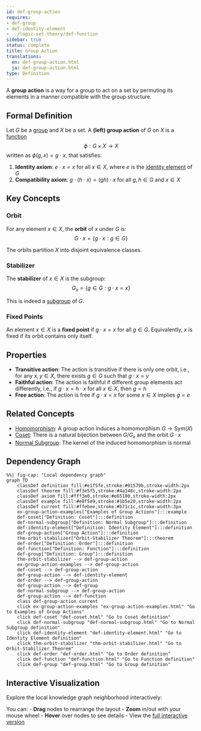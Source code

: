 ```yaml
---
id: def-group-action
requires:
- def-group
- def-identity-element
- ../logic-set-theory/def-function
sidebar: true
status: complete
title: Group Action
translations:
  en: def-group-action.html
  ja: def-group-action.html
type: Definition
---
```


A **group action** is a way for a group to act on a set by permuting its elements in a manner compatible with the group structure.

## Formal Definition

Let $G$ be a [group](def-group.qmd) and $X$ be a set. A **(left) group action** of $G$ on $X$ is a [function](../logic-set-theory/def-function.qmd)
$$\phi: G \times X \to X$$
written as $\phi(g,x) = g \cdot x$, that satisfies:

1. **Identity axiom**: $e \cdot x = x$ for all $x \in X$, where $e$ is the [identity element](def-identity-element.qmd) of $G$
2. **Compatibility axiom**: $g \cdot (h \cdot x) = (gh) \cdot x$ for all $g, h \in G$ and $x \in X$

## Key Concepts

### Orbit

For any element $x \in X$, the **orbit** of $x$ under $G$ is:
$$G \cdot x = \{g \cdot x : g \in G\}$$

The orbits partition $X$ into disjoint equivalence classes.

### Stabilizer

The **stabilizer** of $x \in X$ is the subgroup:
$$G_x = \{g \in G : g \cdot x = x\}$$

This is indeed a [subgroup](def-subgroup.qmd) of $G$.

### Fixed Points

An element $x \in X$ is a **fixed point** if $g \cdot x = x$ for all $g \in G$. Equivalently, $x$ is fixed if its orbit contains only itself.

## Properties

- **Transitive action**: The action is transitive if there is only one orbit, i.e., for any $x, y \in X$, there exists $g \in G$ such that $g \cdot x = y$
- **Faithful action**: The action is faithful if different group elements act differently, i.e., if $g \cdot x = h \cdot x$ for all $x \in X$, then $g = h$
- **Free action**: The action is free if $g \cdot x = x$ for some $x \in X$ implies $g = e$

## Related Concepts

- [Homomorphism](def-homomorphism.qmd): A group action induces a homomorphism $G \to \text{Sym}(X)$
- [Coset](def-coset.qmd): There is a natural bijection between $G/G_x$ and the orbit $G \cdot x$
- [Normal Subgroup](def-normal-subgroup.qmd): The kernel of the induced homomorphism is normal

## Dependency Graph

```mermaid
%%| fig-cap: "Local dependency graph"
graph TD
    classDef definition fill:#e1f5fe,stroke:#01579b,stroke-width:2px
    classDef theorem fill:#f3e5f5,stroke:#4a148c,stroke-width:2px
    classDef axiom fill:#fff3e0,stroke:#e65100,stroke-width:2px
    classDef example fill:#e8f5e9,stroke:#1b5e20,stroke-width:2px
    classDef current fill:#ffebee,stroke:#b71c1c,stroke-width:3px
    ex-group-action-examples["Examples of Group Actions"]:::example
    def-coset["Definition: Coset"]:::definition
    def-normal-subgroup["Definition: Normal Subgroup"]:::definition
    def-identity-element["Definition: Identity Element"]:::definition
    def-group-action["Group Action"]:::definition
    thm-orbit-stabilizer["Orbit-Stabilizer Theorem"]:::theorem
    def-order["Definition: Order"]:::definition
    def-function["Definition: Function"]:::definition
    def-group["Definition: Group"]:::definition
    thm-orbit-stabilizer --> def-group-action
    ex-group-action-examples --> def-group-action
    def-coset --> def-group-action
    def-group-action --> def-identity-element
    def-order --> def-group-action
    def-group-action --> def-group
    def-normal-subgroup --> def-group-action
    def-group-action --> def-function
    class def-group-action current
    click ex-group-action-examples "ex-group-action-examples.html" "Go to Examples of Group Actions"
    click def-coset "def-coset.html" "Go to Coset definition"
    click def-normal-subgroup "def-normal-subgroup.html" "Go to Normal Subgroup definition"
    click def-identity-element "def-identity-element.html" "Go to Identity Element definition"
    click thm-orbit-stabilizer "thm-orbit-stabilizer.html" "Go to Orbit-Stabilizer Theorem"
    click def-order "def-order.html" "Go to Order definition"
    click def-function "def-function.html" "Go to Function definition"
    click def-group "def-group.html" "Go to Group definition"
```

## Interactive Visualization

Explore the local knowledge graph neighborhood interactively:

::: {.graph-viz data-id="def-group-action" data-width="700" data-height="500"}
:::

You can:
- **Drag** nodes to rearrange the layout
- **Zoom** in/out with your mouse wheel
- **Hover** over nodes to see details
- View the [full interactive version](../../output/interactive/en/def-group-action.html){target="_blank"}
